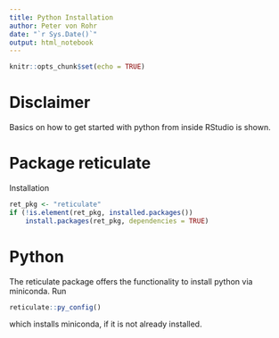 ```yaml
---
title: Python Installation
author: Peter von Rohr
date: "`r Sys.Date()`"
output: html_notebook
---
```


```r
knitr::opts_chunk$set(echo = TRUE)
```

# Disclaimer
Basics on how to get started with python from inside RStudio is shown.


# Package reticulate
Installation 

```r
ret_pkg <- "reticulate"
if (!is.element(ret_pkg, installed.packages())
    install.packages(ret_pkg, dependencies = TRUE)
```


# Python
The reticulate package offers the functionality to install python via miniconda. Run

```r
reticulate::py_config()
```

which installs miniconda, if it is not already installed.

